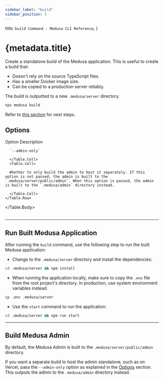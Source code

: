```yaml
---
sidebar_label: "build"
sidebar_position: 5
---
```



  title: `build Command - Medusa CLI Reference`,
}

# {metadata.title}

Create a standalone build of the Medusa application. This is useful to create a build that:

- Doesn't rely on the source TypeScript files.
- Has a smaller Docker image size.
- Can be copied to a production server reliably.

The build is outputted to a new `.medusa/server` directory.

```bash
npx medusa build
```

Refer to [this section](#run-built-medusa-application) for next steps.

## Options

<Table>
  <Table.Header>
    <Table.Row>
      <Table.HeaderCell>Option</Table.HeaderCell>
      <Table.HeaderCell>Description</Table.HeaderCell>
    </Table.Row>
  </Table.Header>
  <Table.Body>
    <Table.Row>
      <Table.Cell>
      
      `--admin-only`
      
      </Table.Cell>
      <Table.Cell>

      Whether to only build the admin to host it separately. If this option is not passed, the admin is built to the `.medusa/server/public/admin`. When this option is passed, the admin is built to the `.medusa/admin` directory instead.
      
      </Table.Cell>
    </Table.Row>
  </Table.Body>
</Table>

---

## Run Built Medusa Application

After running the `build` command, use the following step to run the built Medusa application:

- Change to the `.medusa/server` directory and install the dependencies:

```bash npm2yarn
cd .medusa/server && npm install
```

- When running the application locally, make sure to copy the `.env` file from the root project's directory. In production, use system environment variables instead.

```bash npm2yarn
cp .env .medusa/server
```

- Use the `start` command to run the application:

```bash npm2yarn
cd .medusa/server && npm run start
```

---

## Build Medusa Admin

By default, the Medusa Admin is built to the `.medusa/server/public/admin` directory.

If you want a separate build to host the admin standalone, such as on Vercel, pass the `--admin-only` option as explained in the [Options](#options) section. This outputs the admin to the `.medusa/admin` directory instead.
